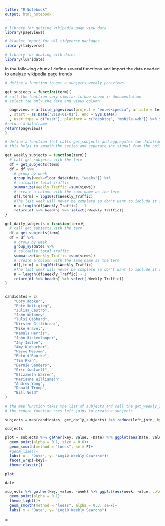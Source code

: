 ```yaml
---
title: "R Notebook"
output: html_notebook
---
```




```r
# library for getting wikipedia page view data
library(pageviews)

# blanket import for all tidyverse packages
library(tidyverse)

# library for dealing with dates
library(lubridate)

```

In the following chunk I define several functions and import the data needed to analyze wikipedia page trends

```r
# define a function to get a subjects weekly pageviews

get_subjects = function(term){
# call the function very similar to how shown in documentation
# select the only the date and views column

  pageviews = article_pageviews(project = "en.wikipedia", article = term
  , start = as.Date('2018-01-01'), end = Sys.Date()
  , user_type = c("user"), platform = c("desktop", "mobile-web")) %>% select(date, views)
#return a dataframe
return(pageviews)
}

# define a function that calls get_subjects and aggregates the dataframe to weekly frequency
# this helps to smooth the series and seperate the signal from the noise

get_weekly_subjects = function(term){
  # call get_subjects with the term
  df = get_subjects(term)
  df = df %>% 
    # group by week
    group_by(week=floor_date(date, "weeks")) %>%
    # calcualte total traffic
    summarize(Weekly_Traffic =sum(views))
    # create a column with the same name as the term
    df[,term] = log10(df$Weekly_Traffic)
    #The last week will never be complete so don't want to include it since we are taking a sum
    n = length(df$Weekly_Traffic) - 1
    return(df %>% head(n) %>% select(-Weekly_Traffic))
}

get_daily_subjects = function(term){
  # call get_subjects with the term
  df = get_subjects(term)
  df = df %>% 
    # group by week
    group_by(date) %>%
    # calcualte total traffic
    summarize(Weekly_Traffic =sum(views))
    # create a column with the same name as the term
    df[,term] = log10(df$Weekly_Traffic)
    #The last week will never be complete so don't want to include it since we are taking a sum
    n = length(df$Weekly_Traffic) - 1
    return(df %>% head(n) %>% select(-Weekly_Traffic))
}


candidates = c(
    "Cory Booker",
    "Pete Buttigieg",
    "Julian_Castro",
    "John Delaney",
    "Tulsi Gabbard",
    "Kirsten Gillibrand",
    "Mike Gravel",
    "Kamala Harris",
    "John Hickenlooper",
    "Jay Inslee",
    "Amy Klobuchar",
    "Wayne Messam",
    "Beto O'Rourke",
    "Tim Ryan",
    "Bernie Sanders",
    "Eric Swalwell",
    "Elizabeth Warren",
    "Marianne Williamson",
    "Andrew Yang",
    "Donald Trump",
    "Bill Weld"
)

# the map function takes the list of subjects and call the get_weekly_subjects function on each element of the list
# the reduce function uses left joins to create a subjects

subjects = map(candidates, get_daily_subjects) %>% reduce(left_join, by = "date") %>% rename(Date = date)
```

```r
subjects
```


```r

plot = subjects %>% gather(key, value, -Date) %>% ggplot(aes(Date, value))+
  geom_point(alpha = 0.1, size = 0.6)+
  geom_smooth(method = "loess", se = F)+
  #geom_line()+
  labs( x = "Date", y= "Log10 Weekly Searchs")+
  facet_wrap(~key)+
  theme_classic()

plot
```

```r
date
```


```r
subjects %>% gather(key, value, -week) %>% ggplot(aes(week, value, color = key))+
  geom_point(alpha = 0.1)+
  theme_light()+
  geom_smooth(method = "loess", alpha = 0.3, se=F)+
  labs( x = "Date", y= "Log10 Weekly Searchs")

```


=